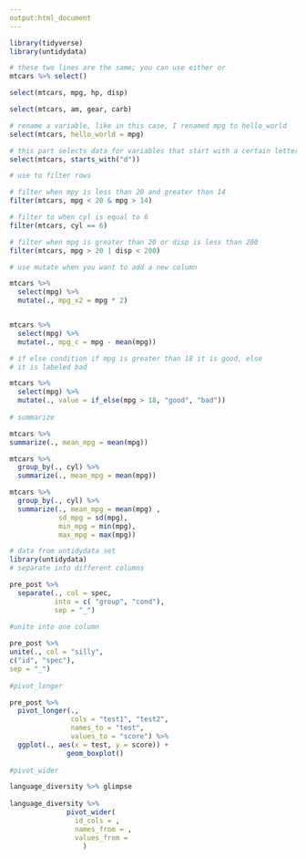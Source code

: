 ```yaml
---
output:html_document
---
```


```r
library(tidyverse)
library(untidydata)

# these two lines are the same; you can use either or
mtcars %>% select()

select(mtcars, mpg, hp, disp)

select(mtcars, am, gear, carb)

# rename a variable, like in this case, I renamed mpg to hello_world
select(mtcars, hello_world = mpg)

# this part selects data for variables that start with a certain letter
select(mtcars, starts_with("d"))

# use to filter rows

# filter when mpy is less than 20 and greater than 14
filter(mtcars, mpg < 20 & mpg > 14)

# filter to when cyl is equal to 6
filter(mtcars, cyl == 6)

# filter when mpg is greater than 20 or disp is less than 200
filter(mtcars, mpg > 20 | disp < 200)

# use mutate when you want to add a new column

mtcars %>%
  select(mpg) %>%
  mutate(., mpg_x2 = mpg * 2)


mtcars %>%
  select(mpg) %>%
  mutate(., mpg_c = mpg - mean(mpg))

# if else condition if mpg is greater than 18 it is good, else
# it is labeled bad 

mtcars %>%
  select(mpg) %>%
  mutate(., value = if_else(mpg > 18, "good", "bad"))
  
# summarize 

mtcars %>%
summarize(., mean_mpg = mean(mpg))

mtcars %>%
  group_by(., cyl) %>%
  summarize(., mean_mpg = mean(mpg))

mtcars %>%
  group_by(., cyl) %>%
  summarize(., mean_mpg = mean(mpg) , 
            sd_mpg = sd(mpg),
            min_mpg = min(mpg),
            max_mpg = max(mpg))
```

``` r
# data from untidydata set
library(untidydata)
# separate into different columns 

pre_post %>%
  separate(., col = spec,
           into = c( "group", "cond"), 
           sep = "_")
            
#unite into one column 

pre_post %>% 
unite(., col = "silly", 
c("id", "spec"),
sep = "_")
            
#pivot_longer

pre_post %>%
  pivot_longer(., 
               cols = "test1", "test2",
               names_to = "test",
               values_to = "score") %>%
  ggplot(., aes(x = test, y = score)) +
              geom_boxplot()
            
#pivot_wider 

language_diversity %>% glimpse
            
language_diversity %>%
              pivot_wider(
                id_cols = ,
                names_from = ,
                values_from = 
                  )
```              

